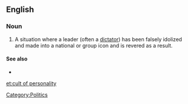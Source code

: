 ==English==
===Noun===
{{en-noun|sg=[[cult]] [[of]] [[personality]]|cults of personality}}

# A situation where a leader (often a [[dictator]]) has been falsely idolized and made into a national or group icon and is revered as a result.

====See also====
*{{pedialite}}

[[Category:Politics]]

[[et:cult of personality]]
